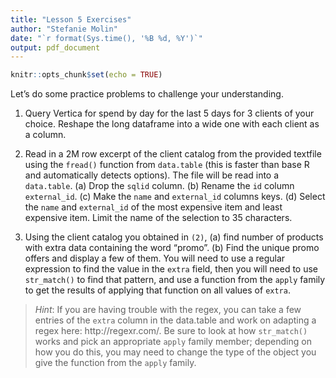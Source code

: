 ```yaml
---
title: "Lesson 5 Exercises"
author: "Stefanie Molin"
date: "`r format(Sys.time(), '%B %d, %Y')`"
output: pdf_document
---
```


```r
knitr::opts_chunk$set(echo = TRUE)
```

Let's do some practice problems to challenge your understanding.

1. Query Vertica for spend by day for the last 5 days for 3 clients of your choice. Reshape the long dataframe into a wide one with each client as a column.

2. Read in a 2M row excerpt of the client catalog from the provided textfile using the `fread()` function from `data.table` (this is faster than base R and automatically detects options). The file will be read into a `data.table`. (a) Drop the `sqlid` column. (b) Rename the `id` column `external_id`. (c) Make the `name` and `external_id` columns keys. (d) Select the `name` and `external_id` of the most expensive item and least expensive item. Limit the name of the selection to 35 characters.

3. Using the client catalog you obtained in `(2)`, (a) find number of products with extra data containing the word "promo". (b) Find the unique promo offers and display a few of them. You will need to use a regular expression to find the value in the `extra` field, then you will need to use `str_match()` to find that pattern, and use a function from the `apply` family to get the results of applying that function on all values of `extra`.

> *Hint*: If you are having trouble with the regex, you can take a few entries of the `extra` column in the data.table and work on adapting a regex here: http://regexr.com/. Be sure to look at how `str_match()` works and pick an appropriate `apply` family member; depending on how you do this, you may need to change the type of the object you give the function from the `apply` family.
